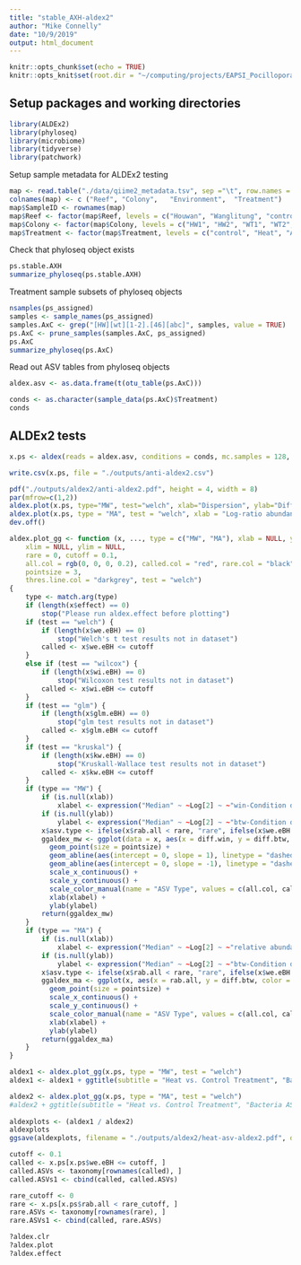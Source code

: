 ```yaml
---
title: "stable_AXH-aldex2"
author: "Mike Connelly"
date: "10/9/2019"
output: html_document
---
```


```r
knitr::opts_chunk$set(echo = TRUE)
knitr::opts_knit$set(root.dir = "~/computing/projects/EAPSI_Pocillopora_AxH")
```
## Setup packages and working directories
```r
library(ALDEx2)
library(phyloseq)
library(microbiome)
library(tidyverse)
library(patchwork)
```

Setup sample metadata for ALDEx2 testing
```r
map <- read.table("./data/qiime2_metadata.tsv", sep ="\t", row.names = 1, header = FALSE)
colnames(map) <- c ("Reef",	"Colony",	"Environment",	"Treatment")
map$SampleID <- rownames(map)
map$Reef <- factor(map$Reef, levels = c("Houwan", "Wanglitung", "controls"), ordered = TRUE)
map$Colony <- factor(map$Colony, levels = c("HW1", "HW2", "WT1", "WT2", "controls"), ordered = TRUE)
map$Treatment <- factor(map$Treatment, levels = c("control", "Heat", "Antibiotics", "Antibiotics.Heat", "positive", "negative"), ordered = TRUE)
```

Check that phyloseq object exists
```r
ps.stable.AXH
summarize_phyloseq(ps.stable.AXH)
```

Treatment sample subsets of phyloseq objects
```r
nsamples(ps_assigned)
samples <- sample_names(ps_assigned)
samples.AxC <- grep("[HW][wt][1-2].[46][abc]", samples, value = TRUE)
ps.AxC <- prune_samples(samples.AxC, ps_assigned)
ps.AxC
summarize_phyloseq(ps.AxC)
```

Read out ASV tables from phyloseq objects
```r
aldex.asv <- as.data.frame(t(otu_table(ps.AxC)))
```
```r
conds <- as.character(sample_data(ps.AxC)$Treatment)
conds
```

## ALDEx2 tests
```r
x.ps <- aldex(reads = aldex.asv, conditions = conds, mc.samples = 128, test = "t", effect = TRUE, include.sample.summary = FALSE, denom = "all", verbose = TRUE)
```
```r
write.csv(x.ps, file = "./outputs/anti-aldex2.csv")
```
```r
pdf("./outputs/aldex2/anti-aldex2.pdf", height = 4, width = 8)
par(mfrow=c(1,2))
aldex.plot(x.ps, type="MW", test="welch", xlab="Dispersion", ylab="Difference")
aldex.plot(x.ps, type = "MA", test = "welch", xlab = "Log-ratio abundance", ylab = "Difference")
dev.off()
```
```r
aldex.plot_gg <- function (x, ..., type = c("MW", "MA"), xlab = NULL, ylab = NULL, 
    xlim = NULL, ylim = NULL,
    rare = 0, cutoff = 0.1,
    all.col = rgb(0, 0, 0, 0.2), called.col = "red", rare.col = "black",
    pointsize = 3,
    thres.line.col = "darkgrey", test = "welch") 
{
    type <- match.arg(type)
    if (length(x$effect) == 0) 
        stop("Please run aldex.effect before plotting")
    if (test == "welch") {
        if (length(x$we.eBH) == 0) 
            stop("Welch's t test results not in dataset")
        called <- x$we.eBH <= cutoff
    }
    else if (test == "wilcox") {
        if (length(x$wi.eBH) == 0) 
            stop("Wilcoxon test results not in dataset")
        called <- x$wi.eBH <= cutoff
    }
    if (test == "glm") {
        if (length(x$glm.eBH) == 0) 
            stop("glm test results not in dataset")
        called <- x$glm.eBH <= cutoff
    }
    if (test == "kruskal") {
        if (length(x$kw.eBH) == 0) 
            stop("Kruskall-Wallace test results not in dataset")
        called <- x$kw.eBH <= cutoff
    }
    if (type == "MW") {
        if (is.null(xlab)) 
            xlabel <- expression("Median" ~ ~Log[2] ~ ~"win-Condition diff")
        if (is.null(ylab)) 
            ylabel <- expression("Median" ~ ~Log[2] ~ ~"btw-Condition diff")
        x$asv.type <- ifelse(x$rab.all < rare, "rare", ifelse(x$we.eBH < cutoff, "called", "all"))
        ggaldex_mw <- ggplot(data = x, aes(x = diff.win, y = diff.btw, color = asv.type)) +
          geom_point(size = pointsize) +
          geom_abline(aes(intercept = 0, slope = 1), linetype = "dashed", color = thres.line.col) +
          geom_abline(aes(intercept = 0, slope = -1), linetype = "dashed", color = thres.line.col) +
          scale_x_continuous() +
          scale_y_continuous() +
          scale_color_manual(name = "ASV Type", values = c(all.col, called.col, rare.col)) +
          xlab(xlabel) +
          ylab(ylabel)
        return(ggaldex_mw)
    }
    if (type == "MA") {
        if (is.null(xlab)) 
            xlabel <- expression("Median" ~ ~Log[2] ~ ~"relative abundance")
        if (is.null(ylab)) 
            ylabel <- expression("Median" ~ ~Log[2] ~ ~"btw-Condition diff")
        x$asv.type <- ifelse(x$rab.all < rare, "rare", ifelse(x$we.eBH < cutoff, "called", "all"))
        ggaldex_ma <- ggplot(x, aes(x = rab.all, y = diff.btw, color = asv.type)) +
          geom_point(size = pointsize) +
          scale_x_continuous() +
          scale_y_continuous() +
          scale_color_manual(name = "ASV Type", values = c(all.col, called.col, rare.col)) +
          xlab(xlabel) +
          ylab(ylabel)
        return(ggaldex_ma)
    }
}
```
```r
aldex1 <- aldex.plot_gg(x.ps, type = "MW", test = "welch")
aldex1 <- aldex1 + ggtitle(subtitle = "Heat vs. Control Treatment", "Bacteria ASV ALDeX2 Differential Abundance MW/MA Plots") 

aldex2 <- aldex.plot_gg(x.ps, type = "MA", test = "welch")
#aldex2 + ggtitle(subtitle = "Heat vs. Control Treatment", "Bacteria ASV ALDeX2 Differential Abundance MA Plot") 
 
aldexplots <- (aldex1 / aldex2) 
aldexplots
ggsave(aldexplots, filename = "./outputs/aldex2/heat-asv-aldex2.pdf", device = "pdf")
```
```r
cutoff <- 0.1
called <- x.ps[x.ps$we.eBH <= cutoff, ]
called.ASVs <- taxonomy[rownames(called), ]
called.ASVs1 <- cbind(called, called.ASVs)
```
```r
rare_cutoff <- 0
rare <- x.ps[x.ps$rab.all < rare_cutoff, ]
rare.ASVs <- taxonomy[rownames(rare), ]
rare.ASVs1 <- cbind(called, rare.ASVs)
```
```r
?aldex.clr
?aldex.plot
?aldex.effect
```
